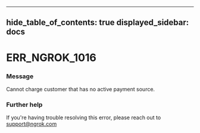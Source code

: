 

---
hide_table_of_contents: true
displayed_sidebar: docs
---


# ERR_NGROK_1016

### Message
Cannot charge customer that has no active payment source.

<ErrorDetails error="err_ngrok_1016" />



### Further help
If you're having trouble resolving this error, please reach out to [support@ngrok.com](mailto:support@ngrok.com?subject=Help%20with%20ERR_NGROK_1016)

